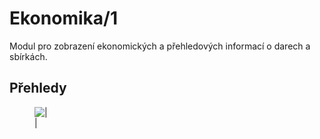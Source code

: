= Ekonomika/1 =

Modul pro zobrazení ekonomických a přehledových informací o darech a sbírkách.

== Přehledy ==

[[Image:wiki/img/ck_ekonomika.png||]]
